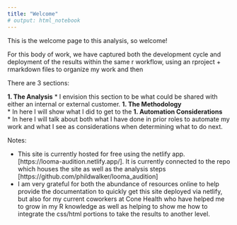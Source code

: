 ```yaml
---
title: "Welcome"
# output: html_notebook
---
```


This is the welcome page to this analysis, so welcome!

For this body of work, we have captured both the development cycle and deployment of the results within the same r workflow, using an rproject + rmarkdown files to organize my work and then 



There are 3 sections:  

__1. The Analysis__
  * I envision this section to be what could be shared with either an internal or external customer. 
__1. The Methodology__    
  * In here I will show what I did to get to the 
__1. Automation Considerations__  
  * In here I will talk about both what I have done in prior roles to automate my work and what I see as considerations when determining what to do next.


Notes:

* This site is currently hosted for free using the netlify app. [https://looma-audition.netlify.app/]. It is currently connected to the repo which houses the site as well as the analysis steps [https://github.com/phildwalker/looma_audition]
* I am very grateful for both the abundance of resources online to help provide the documentation to quickly get this site deployed via netlify, but also for my current coworkers at Cone Health who have helped me to grow in my R knowledge as well as helping to show me how to integrate the css/html portions to take the results to another level.

